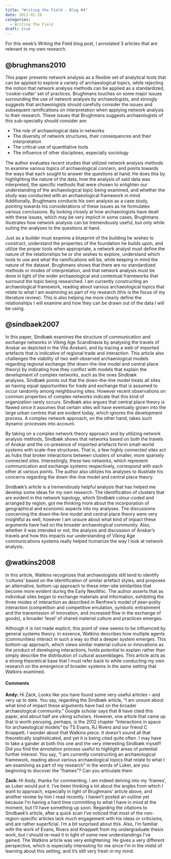 ```yaml
---
title: "Writing the Field - Blog #4"
date: 2013-02-26
categories:
  - Writing the Field
draft: true
---
```


For this week's Writing the Field blog post, I annotated 3 articles that are relevant to my own research.

## @brughmans2010
This paper presents network analysis as a flexible set of analytical tools that can be applied to explore a variety of archaeological topics, while rejecting the notion that network analysis methods can be applied as a standardized, 'cookie-cutter' set of practices.
Brughmans touches on some major issues surrounding the use of network analysis by archaeologists, and strongly suggests that archaeologists should carefully consider the issues and subsequent ramifications on interpretation when applying network analysis to their research.
These issues that Brughmans suggests archaeologists of this sub-specialty should consider are:

- The role of archaeological data in networks
- The diversity of network structures, their consequences and their interpretation
- The critical use of quantitative tools
- The inﬂuence of other disciplines, especially sociology

The author evaluates recent studies that utilized network analysis methods to examine various topics of archaeological concern, and points towards the ways that each sought to answer the questions at hand.
He does this by highlighting the nature of the data, how the analysis of said data was interpreted, the specific methods that were chosen to enlighten our understanding of the archaeological topic being examined, and whether the study was conducted with an archaeological framework in mind.
Additionally, Brughmans conducts his own analysis as a case study, pointing towards his considerations of these issues as he formulates various conclusions.
By looking closely at how archaeologists have dealt with these issues, which may be very implicit in some cases, Brughmans illustrates how network analysis can be tremendously useful, but only while suiting the analyses to the questions at hand.

Just as a builder must examine a blueprint of the building he wishes to construct, understand the properties of the foundation he builds upon, and utilize the proper tools when appropriate, a network analyst must define the nature of the relationships he or she wishes to explore, understand which tools to use and what the ramifications will be, while keeping in mind the nature of the dataset.
Brughmans shows that there are no standardized methods or modes of interpretation, and that network analysis must be done in light of the wider archaeological and contextual frameworks that surround the topic being researched.
I am currently constructing an archaeological framework, reading about various archaeological topics that relate to what I am examining as part of my research (this is the focus of my literature review).
This is also helping me more clearly define the relationships I will examine and how they can be drawn out of the data I will be using.

## @sindbaek2007
In this paper, Sindbæk examines the structure of communication and exchange networks in Viking Age Scandinavia by analysing the travels of Anskar as depicted in the Vita Anskarii, and by tracing a web of imported artefacts that is indicative of regional trade and interaction.
This article also challenges the viability of two well-observed archaeological models regarding regional exchange (the down-the-line model and central place theory) by indicating how they conflict with models that explain the development of complex networks, such as the ones Sindbæk analyses. Sindbæk points out that the down-the-line model treats all sites as having equal opportunities for trade and exchange that is assumed to occur randomly among neighbouring sites.
However recent observations on common properties of complex networks indicate that this kind of organization rarely occurs.
Sindbæk also argues that central place theory is flawed since it assumes that certain sites will have eventually grown into the large urban centres that are evident today, which ignores the development process.
A complex network approach, on the other hand, takes such dynamic processes into account.

By taking on a complex network theory approach and by utilizing network analysis methods, Sindbæk shows that networks based on both the travels of Anskar and the co-presence of imported artefacts form small-world systems with scale-free structures.
That is, a few highly connected sites act as hubs that broker interactions between clusters of smaller, more sparsely connected sites.
Interestingly, these two networks, which represent communication and exchange systems respectively, correspond with each other at various points.
The author also utilizes his analyses to illustrate his concerns regarding the down-the-line model and central place theory.

Sindbæk's article is a tremendously helpful analysis that has helped me develop some ideas for my own research.
The identification of clusters that are evident in the network topology, which Sindbæk colour-coded and arranged by region, got me thinking more about the incorporation of geographical and economic aspects into my analyses.
The discussions concerning the down-the-line model and central place theory were very insightful as well, however I am unsure about what kind of impact these arguments have had on the broader archaeological community.
Also, whether it was intended or not, the analysis and discussion of Anskar's travels and how this impacts our understanding of Viking Age communications systems really helped humanize the way I look at network analysis.

## @watkins2008
In this article, Watkins recognizes that archaeologists still tend to identify 'cultures' based on the identification of similar artefact styles, and proposes an alternative, bottom-up approach to these inter-site similarities that become more evident during the Early Neolithic.
The author asserts that as individual sites began to exchange materials and information, exhibiting the three modes of interaction as described in Renfrew's model of peer-polity interaction (competition and competitive emulation, symbolic entrainment and the transmission of innovation, and increased flow in the exchange of goods), a broader 'level' of shared material culture and practices emerges.

Although it is not made explicit, this point of view seems to be influenced by general systems theory.
In essence, Watkins describes how multiple agents (communities) interact in such a way so that a deeper system emerges.
This bottom-up approach, which views similar material culture or innovations as the product of developing interactions, holds potential to explain rather than simply describe the distribution of cultural assemblages.
This article acts as a strong theoretical base that I must refer back to while conducting my own research on the emergence of broader systems in the same setting that Watkins examined.

#### Comments
**Andy:**
Hi Zack,
Looks like you have found some very useful articles -- and very up to date.
You say, regarding the Sindbæk article, "I am unsure about what kind of impact these arguments have had on the broader archaeological community." Google scholar says that 8 have cited this paper, and about half are viking scholars.
However, one article that came up that is worth perusing, perhaps, is the 2012 chapter "Interactions in space for archaeological models" by TS Evans, RJ Rivers and our friend C Knappett.
I wonder about that Watkins piece.
It doesn't sound all that theoretically sophisticated, and yet it is being cited quite often.
I may have to take a gander at both this one and the very interesting Sindbæk myself!
Did you find the annotation process useful to highlight areas of potential further interest.
You say, "I am currently constructing an archaeological framework, reading about various archaeological topics that relate to what I am examining as part of my research" in the words of Luker, are you beginning to discover the "frames"?
Can you articulate them

**Zack:**
Hi Andy, thanks for commenting.
I am indeed delving into my 'frames', as Luker would put it.
I've been thinking a lot about the angles from which I want to approach, especially in light of Brughmans' article above, and another review by him I read recently.
I haven't posted an outline yet because I'm having a hard time committing to what I have in mind at the moment, but I'll have something up soon.
Regarding the citations to Sindbaek's article, after a quick scan I've noticed that most of the non-region-specific articles lack much engagement with his ideas or criticisms, and are rather superficial.
I'm a bit surprised about this.
Also, I'm familiar with the work of Evans, Rivers and Knappett from my undergraduate thesis work, but I should re-read it in light of some new understandings I've gained.
The Watkins article was very enlightening. He gives a very different perspective, which is especially interesting for me since I'm in the midst of learning about this setting, and it's still very fresh in my mind.

